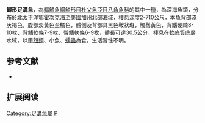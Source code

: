 {{Speciesbox
| name = 鱘形足溝魚
| image = 
| image_width = 250px
| status = NE
| status_system = IUCN3.1
| ordo [[鮋形目|鮋形目]] Scorpaeniformes
| genus = Podothecus
| species = accipenserinus
| authority = [[Tilesius|Tilesius]], 1813
| synonyms = *''Agonus accipenserinus, Tilesius, 1813''
*''Phalangistes accipenserinus, Tilesius, 1813''
*''Podothecus acipenserinus, Tilesius, 1813''
*''Agonus acipenserinus, Tilesius, 1813''
*''Phalangistes acipenserinus, Pallas, 1814''
}}

'''鱘形足溝魚'''，為[[輻鰭魚綱|輻鰭魚綱]][[鮋形目|鮋形目]][[杜父魚亞目|杜父魚亞目]][[八角魚科|八角魚科]]的其中一[[種|種]]，為深海魚類，分布於北[[太平洋|太平洋]][[鄂霍次克海|鄂霍次克海]]至[[美國|美國]][[加州|加州]]北部海域，棲息深度2-710公尺，本魚背部淺灰褐色，腹部淡黃色至橘色，體側及背部具黑色鞍狀斑，觸鬚黃色，背鰭硬棘8-10枚、背鰭軟條7-9枚、臀鰭軟條6-9枚，體長可達30.5公分，棲息在軟底質底層水域，以[[甲殼類|甲殼類]]、小魚、[[蠕蟲|蠕蟲]]為食，生活習性不明。

== 参考文献 ==
*{{FishBase_species|genus=Podothecus|species=accipenserinus|year=2014|month=5}}

== 扩展阅读 ==
{{refbegin}}
{{wikispecies-inline|Podothecus accipenserinus|鱘形足溝魚}}
{{refend}}

{{Wikispecies|Podothecus accipenserinus}}
{{Taxonbar|from=Q2484473}}

[[Category:足溝魚屬|Category:足溝魚屬]]
[[Category:1813年描述的鱼类|P]]


{{魚類小作品}}
